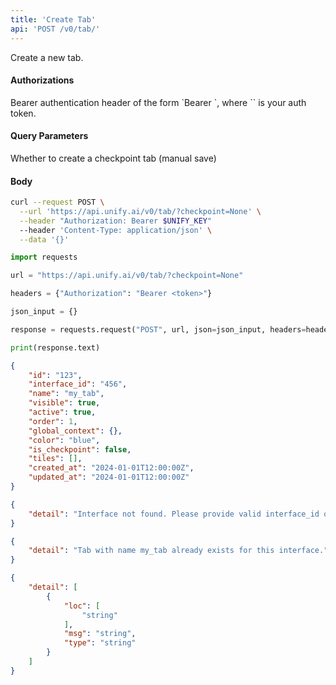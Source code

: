 ```yaml
---
title: 'Create Tab'
api: 'POST /v0/tab/'
---
```

Create a new tab.

#### Authorizations

<ParamField header="Authorization" type="string" required="true">
  Bearer authentication header of the form `Bearer <token>`, where `<token>` is your auth token.
</ParamField>

#### Query Parameters

<ParamField query="checkpoint" type="boolean"  default=false>
Whether to create a checkpoint tab (manual save)
</ParamField>

#### Body

<ParamField body="tab_id" type="string | null" >

</ParamField>

<ParamField body="interface_id" type="string" required="true">

</ParamField>

<ParamField body="name" type="string" required="true">

</ParamField>

<ParamField body="visible" type="boolean"  default={true}>

</ParamField>

<ParamField body="active" type="boolean"  default={false}>

</ParamField>

<ParamField body="order" type="integer"  default={0}>

</ParamField>

<ParamField body="global_context" type="string | null" >

</ParamField>

<ParamField body="color" type="string | null" >

</ParamField>

<RequestExample>

```bash cURL
curl --request POST \
  --url 'https://api.unify.ai/v0/tab/?checkpoint=None' \
  --header "Authorization: Bearer $UNIFY_KEY"
  --header 'Content-Type: application/json' \
  --data '{}'
```

```python Python
import requests

url = "https://api.unify.ai/v0/tab/?checkpoint=None"

headers = {"Authorization": "Bearer <token>"}

json_input = {}

response = requests.request("POST", url, json=json_input, headers=headers)

print(response.text)
```

</RequestExample>
<ResponseExample>

```json 201
{
    "id": "123",
    "interface_id": "456",
    "name": "my_tab",
    "visible": true,
    "active": true,
    "order": 1,
    "global_context": {},
    "color": "blue",
    "is_checkpoint": false,
    "tiles": [],
    "created_at": "2024-01-01T12:00:00Z",
    "updated_at": "2024-01-01T12:00:00Z"
}
```

```json 404
{
    "detail": "Interface not found. Please provide valid interface_id or project_id+interface_name."
}
```

```json 409
{
    "detail": "Tab with name my_tab already exists for this interface."
}
```

```json 422
{
    "detail": [
        {
            "loc": [
                "string"
            ],
            "msg": "string",
            "type": "string"
        }
    ]
}
```

</ResponseExample>
